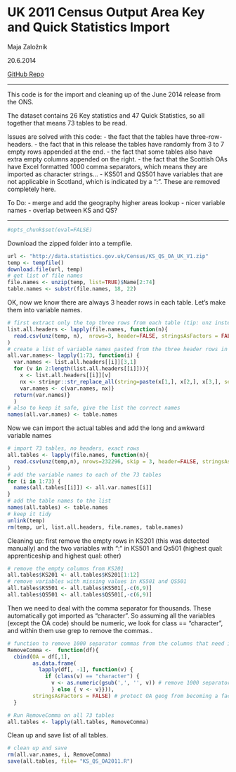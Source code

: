 # UK 2011 Census Output Area Key and Quick Statistics Import

<p>Maja Zalo&#382;nik </p>
20.6.2014

<a href="https://github.com/majazaloznik/GeoDem2011" target="_top"/>GitHub Repo</a>

----------

This code is for the import and cleaning up of the June 2014 release from the ONS.

The dataset contains 26 Key statistics and 47 Quick Statistics, so all together that means 73 tables to be read.

Issues are solved with this code:
- the fact that the tables have three-row-headers.
- the fact that in this release the tables have randomly from 3 to 7 empty rows appended at the end. 
- the fact that some tables also have extra empty columns appended on the right.
- the fact that the Scottish OAs have Excel formatted 1000 comma separators, which means they are imported as character strings...
- KS501 and QS501 have variables that are not applicable in Scotland, which is indicated by a ":". These are removed completely here. 

To Do:
- merge and add the geography higher areas lookup
- nicer variable names
- overlap between KS and QS?

--------
```r
#opts_chunk$set(eval=FALSE)
``` 

Download the zipped folder into a tempfile.
```r

url <- "http://data.statistics.gov.uk/Census/KS_QS_OA_UK_V1.zip"
temp <- tempfile()
download.file(url, temp)
# get list of file names
file.names <- unzip(temp, list=TRUE)$Name[2:74]
table.names <- substr(file.names, 18, 22)

```

OK, now we know there are always 3 header rows in each table. Let's make them into variable names.

```r
# first extract only the top three rows from each table (tip: unz instead of unzip)
list.all.headers <- lapply(file.names, function(n){
  read.csv(unz(temp, n),  nrows=3, header=FALSE, stringsAsFactors = FALSE)}
)
# create a list of variable names pasted from the three header rows in each table
all.var.names<- lapply(1:73, function(i) {
  var.names <- list.all.headers[[i]][3,1]
  for (v in 2:length(list.all.headers[[i]])){
    x <- list.all.headers[[i]][v]
    nx <- stringr::str_replace_all(string=paste(x[1,], x[2,], x[3,], sep="--"), pattern=" ", repl=".")
    var.names <- c(var.names, nx)}
  return(var.names)}
  )
# also to keep it safe, give the list the correct names
names(all.var.names) <- table.names
```

Now we can import the actual tables and add the long and awkward variable names
```r
# import 73 tables, no headers, exact rows
all.tables <- lapply(file.names, function(n){
  read.csv(unz(temp,n), nrows=232296, skip = 3, header=FALSE, stringsAsFactors = FALSE)}
)
# add the variable names to each of the 73 tables
for (i in 1:73) {
  names(all.tables[[i]]) <- all.var.names[[i]]
}
# add the table names to the list
names(all.tables) <- table.names
# keep it tidy
unlink(temp)
rm(temp, url, list.all.headers, file.names, table.names)
```

Cleaning up: first remove the empty rows in KS201 (this was detected manually) and the two variables with ":" in KS501 and Qs501 (highest qual: apprenticeship and highest qual: other) 

```r
# remove the empty columns from KS201
all.tables$KS201 <- all.tables$KS201[1:12]
# remove variables with missing values in KS501 and QS501
all.tables$KS501 <- all.tables$KS501[,-c(6,9)]
all.tables$QS501 <- all.tables$QS501[,-c(6,9)]

```

Then we need to deal with the comma separator for thousands. These automatically got imported as "character". So assuming all the variables (except the OA code) should be numeric, we look for class == "character", and within them use grep to remove the commas..


```r
# function to remove 1000 separator commas from the columns that need it
RemoveComma <-  function(df){
  cbind(OA = df[,1],
        as.data.frame(
          lapply(df[, -1], function(v) {
            if (class(v) == "character") {
              v <- as.numeric(gsub(',', '', v)) # remove 1000 separator commas
              } else { v <- v}})),
        stringsAsFactors = FALSE) # protect OA geog from becoming a factor
  }

# Run RemoveComma on all 73 tables
all.tables <- lapply(all.tables, RemoveComma)
```


Clean up and save list of all tables.
```r
# clean up and save
rm(all.var.names, i, RemoveComma)
save(all.tables, file= "KS_QS_OA2011.R")
```

